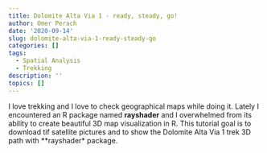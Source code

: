 ```yaml
---
title: Dolomite Alta Via 1 - ready, steady, go!
author: Omer Perach
date: '2020-09-14'
slug: dolomite-alta-via-1-ready-steady-go
categories: []
tags:
  - Spatial Analysis
  - Trekking
description: ''
topics: []
---
```


I love trekking and I love to check geographical maps while doing it. Lately I encountered an R package named **rayshader** and I overwhelmed from its ability to create beautiful 3D map visualization in R. This tutorial goal is to download tif satellite pictures and to show the Dolomite Alta Via 1 trek 3D path with **rayshader* package.
